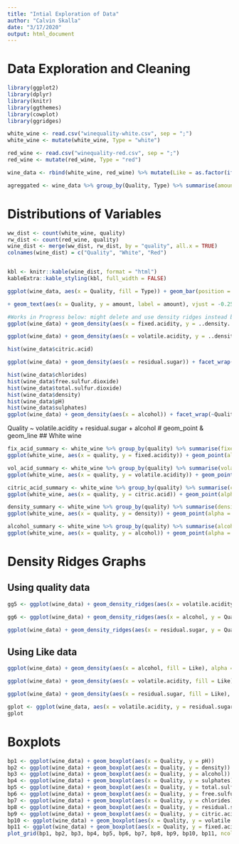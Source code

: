 ---
title: "Intial Exploration of Data"
author: "Calvin Skalla"
date: "3/17/2020"
output: html_document
---

# Data Exploration and Cleaning
```{r, echo=FALSE, message=FALSE}
library(ggplot2)
library(dplyr)
library(knitr)
library(ggthemes)
library(cowplot)
library(ggridges)

white_wine <- read.csv("winequality-white.csv", sep = ";")
white_wine <- mutate(white_wine, Type = "white") 

red_wine <- read.csv("winequality-red.csv", sep = ";")
red_wine <- mutate(red_wine, Type = "red")

wine_data <- rbind(white_wine, red_wine) %>% mutate(Like = as.factor(ifelse(quality >5, "good", "bad")), Quality = as.factor(quality)) %>% select(-quality)

agreggated <- wine_data %>% group_by(Quality, Type) %>% summarise(amount = n()) %>% ungroup()

```

# Distributions of Variables
```{r, echo=FALSE, message=FALSE}
ww_dist <- count(white_wine, quality)
rw_dist <- count(red_wine, quality)
wine_dist <- merge(ww_dist, rw_dist, by = "quality", all.x = TRUE)
colnames(wine_dist) = c("Quality", "White", "Red")


kbl <- knitr::kable(wine_dist, format = "html")
kableExtra::kable_styling(kbl, full_width = FALSE)

ggplot(wine_data, aes(x = Quality, fill = Type)) + geom_bar(position = "stack") + geom_text(aes(y = amount, data = agreggated))

+ geom_text(aes(x = Quality, y = amount, label = amount), vjust = -0.25)

#Works in Progress below: might delete and use density ridges instead because of readability
ggplot(wine_data) + geom_density(aes(x = fixed.acidity, y = ..density..)) + facet_wrap(~Quality)

ggplot(wine_data) + geom_density(aes(x = volatile.acidity, y = ..density..)) + facet_wrap(~Quality)

hist(wine_data$citric.acid)

ggplot(wine_data) + geom_density(aes(x = residual.sugar)) + facet_wrap(~Quality)

hist(wine_data$chlorides)
hist(wine_data$free.sulfur.dioxide)
hist(wine_data$total.sulfur.dioxide)
hist(wine_data$density)
hist(wine_data$pH)
hist(wine_data$sulphates)
ggplot(wine_data) + geom_density(aes(x = alcohol)) + facet_wrap(~Quality)

```

Quality ~ volatile.acidity + residual.sugar + alcohol
#  geom_point & geom_line
## White wine
```{r, echo=FALSE, message=FALSE}
fix_acid_summary <- white_wine %>% group_by(quality) %>% summarise(fixed.acidity = mean(fixed.acidity))
ggplot(white_wine, aes(x = quality, y = fixed.acidity)) + geom_point(alpha = 1/10, position = position_jitter(height = 0.2, width = 0.2)) + geom_line(data = fix_acid_summary, size = 2) + geom_point(data = fix_acid_summary, size = 4, color = "maroon")

vol_acid_summary <- white_wine %>% group_by(quality) %>% summarise(volatile.acidity = mean(volatile.acidity))
ggplot(white_wine, aes(x = quality, y = volatile.acidity)) + geom_point(alpha = 1/10, position = position_jitter(height = 0.2, width = 0.2)) + geom_line(data = vol_acid_summary, size = 2) + geom_point(data = vol_acid_summary, size = 4, color = "maroon")

citric_acid_summary <- white_wine %>% group_by(quality) %>% summarise(citric.acid = mean(citric.acid))
ggplot(white_wine, aes(x = quality, y = citric.acid)) + geom_point(alpha = 1/10, position = position_jitter(height = 0.2, width = 0.2)) + geom_line(data = citric_acid_summary, size = 2) + geom_point(data = citric_acid_summary, size = 4, color = "maroon")

density_summary <- white_wine %>% group_by(quality) %>% summarise(density = mean(density))
ggplot(white_wine, aes(x = quality, y = density)) + geom_point(alpha = 1/10, position = position_jitter(height = 0.2, width = 0.2)) + geom_line(data = density_summary, size = 2) + geom_point(data = density_summary, size = 4, color = "maroon")

alcohol_summary <- white_wine %>% group_by(quality) %>% summarise(alcohol = mean(alcohol))
ggplot(white_wine, aes(x = quality, y = alcohol)) + geom_point(alpha = 1/10, position = position_jitter(height = 0.2, width = 0.2)) + geom_line(data = alcohol_summary, size = 2) + geom_point(data = alcohol_summary, size = 4, color = "maroon")
```

# Density Ridges Graphs
## Using quality data
```{r, echo=FALSE, message=FALSE}
gg5 <- ggplot(wine_data) + geom_density_ridges(aes(x = volatile.acidity, y = Quality))

gg6 <- ggplot(wine_data) + geom_density_ridges(aes(x = alcohol, y = Quality))

ggplot(wine_data) + geom_density_ridges(aes(x = residual.sugar, y = Quality))

```

## Using Like data
```{r, echo=FALSE, message=FALSE}
ggplot(wine_data) + geom_density(aes(x = alcohol, fill = Like), alpha = 0.2)

ggplot(wine_data) + geom_density(aes(x = volatile.acidity, fill = Like), alpha = 0.2)

ggplot(wine_data) + geom_density(aes(x = residual.sugar, fill = Like), alpha = 0.2)
```


```{r, echo=FALSE, message=FALSE}
gplot <- ggplot(wine_data, aes(x = volatile.acidity, y = residual.sugar, color = alcohol)) + geom_point(data = white_wine, color = "grey80") + geom_point(size = 2.5) + facet_wrap(~Quality)
gplot
```


# Boxplots
```{r, echo=FALSE, message=FALSE}
bp1 <- ggplot(wine_data) + geom_boxplot(aes(x = Quality, y = pH))
bp2 <- ggplot(wine_data) + geom_boxplot(aes(x = Quality, y = density))
bp3 <- ggplot(wine_data) + geom_boxplot(aes(x = Quality, y = alcohol))
bp4 <- ggplot(wine_data) + geom_boxplot(aes(x = Quality, y = sulphates))
bp5 <- ggplot(wine_data) + geom_boxplot(aes(x = Quality, y = total.sulfur.dioxide))
bp6 <- ggplot(wine_data) + geom_boxplot(aes(x = Quality, y = free.sulfur.dioxide))
bp7 <- ggplot(wine_data) + geom_boxplot(aes(x = Quality, y = chlorides))
bp8 <- ggplot(wine_data) + geom_boxplot(aes(x = Quality, y = residual.sugar))
bp9 <- ggplot(wine_data) + geom_boxplot(aes(x = Quality, y = citric.acid))
bp10 <- ggplot(wine_data) + geom_boxplot(aes(x = Quality, y = volatile.acidity))
bp11 <- ggplot(wine_data) + geom_boxplot(aes(x = Quality, y = fixed.acidity))
plot_grid(bp1, bp2, bp3, bp4, bp5, bp6, bp7, bp8, bp9, bp10, bp11, ncol = 3)

```


